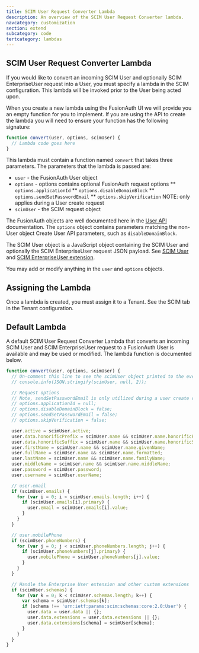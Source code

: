 ```yaml
---
title: SCIM User Request Converter Lambda
description: An overview of the SCIM User Request Converter lambda.
navcategory: customization
section: extend
subcategory: code
tertcategory: lambdas
---
```


## SCIM User Request Converter Lambda

If you would like to convert an incoming SCIM User and optionally SCIM EnterpriseUser request into a User, you must specify a lambda in the SCIM configuration. This lambda will be invoked prior to the User being acted upon.

When you create a new lambda using the FusionAuth UI we will provide you an empty function for you to implement. If you are using the API to create the lambda you will need to ensure your function has the following signature:

```javascript
function convert(user, options, scimUser) {
  // Lambda code goes here
}
```

This lambda must contain a function named `convert` that takes three parameters. The parameters that the lambda is passed are:

* `user` - the FusionAuth User object
* `options` - options contains optional FusionAuth request options
** `options.applicationId`
** `options.disableDomainBlock`
** `options.sendSetPasswordEmail`
** `options.skipVerification` NOTE: only applies during a User create request
* `scimUser` - the SCIM request object

The FusionAuth objects are well documented here in the [User API](/docs/apis/users) documentation. The `options` object contains parameters matching the non-User object Create User API parameters, such as `disableDomainBlock`.

The SCIM User object is a JavaScript object containing the SCIM User and optionally the SCIM EnterpriseUser request JSON payload. See [SCIM User](https://datatracker.ietf.org/doc/html/rfc7643#section-4.1) and [SCIM EnterpriseUser extension](https://datatracker.ietf.org/doc/html/rfc7643#section-4.3).

You may add or modify anything in the `user` and `options` objects.

## Assigning the Lambda

Once a lambda is created, you must assign it to a Tenant. See the SCIM tab in the Tenant configuration.

## Default Lambda

A default SCIM User Request Converter Lambda that converts an incoming SCIM User and SCIM EnterpriseUser request to a FusionAuth User is available and may be used or modified. The lambda function is documented below.

```javascript
function convert(user, options, scimUser) {
  // Un-comment this line to see the scimUser object printed to the event log
  // console.info(JSON.stringify(scimUser, null, 2));

  // Request options
  // Note, sendSetPasswordEmail is only utilized during a user create request.
  // options.applicationId = null;
  // options.disableDomainBlock = false;
  // options.sendSetPasswordEmail = false;
  // options.skipVerification = false;

  user.active = scimUser.active;
  user.data.honorificPrefix = scimUser.name && scimUser.name.honorificPrefix;
  user.data.honorificSuffix = scimUser.name && scimUser.name.honorificSuffix;
  user.firstName = scimUser.name && scimUser.name.givenName;
  user.fullName = scimUser.name && scimUser.name.formatted;
  user.lastName = scimUser.name && scimUser.name.familyName;
  user.middleName = scimUser.name && scimUser.name.middleName;
  user.password = scimUser.password;
  user.username = scimUser.userName;

  // user.email
  if (scimUser.emails) {
    for (var i = 0; i < scimUser.emails.length; i++) {
      if (scimUser.emails[i].primary) {
        user.email = scimUser.emails[i].value;
      }
    }
  }

  // user.mobilePhone
  if (scimUser.phoneNumbers) {
    for (var j = 0; j < scimUser.phoneNumbers.length; j++) {
      if (scimUser.phoneNumbers[j].primary) {
        user.mobilePhone = scimUser.phoneNumbers[j].value;
      }
    }
  }

  // Handle the Enterprise User extension and other custom extensions
  if (scimUser.schemas) {
    for (var k = 0; k < scimUser.schemas.length; k++) {
      var schema = scimUser.schemas[k];
      if (schema !== 'urn:ietf:params:scim:schemas:core:2.0:User') {
        user.data = user.data || {};
        user.data.extensions = user.data.extensions || {};
        user.data.extensions[schema] = scimUser[schema];
      }
    }
  }
}
```
